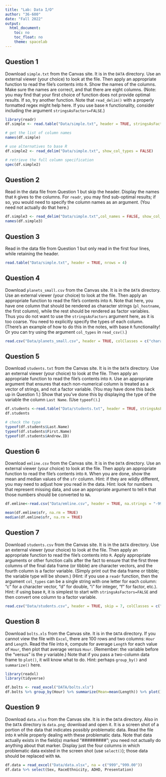 ```yaml
---
title: "Lab: Data I/O"
author: "36-600"
date: "Fall 2022"
output:
  html_document:
    toc: no
    toc_float: no
    theme: spacelab
---
```


## Question 1

Download `simple.txt` from the Canvas site. It is in the `DATA` directory. Use an external viewer (your choice) to look at the file. Then apply an appropriate function to read the file's contents into `R`. Show the names of the columns. Make sure the names are correct, and that there are eight columns. (Note: you may find that your first choice of function does not provide optimal results. If so, try another function. Note that `read_delim()` with a properly formatted regex might help here. If you use base `R` functionality, consider including the argument `stringsAsFactors=FALSE`.)
```r
library(readr)
df.simple <- read.table("Data/simple.txt", header = TRUE, stringsAsFactors = FALSE)

# get the list of column names
names(df.simple)

# use alternatives to base R
df.simple2 <- read_delim("Data/simple.txt", show_col_types = FALSE)

# retrieve the full column specification
spec(df.simple2)
```

## Question 2

Read in the data file from Question 1 but skip the header. Display the names that `R` gives to the columns. For `readr`, you may find sub-optimal results; if so, you would need to specify the column names as an argument. (You need not actually do that here.)
```r
df.simple3 <- read_delim("Data/simple.txt",col_names = FALSE, show_col_types = FALSE)
names(df.simple3)
```

## Question 3

Read in the data file from Question 1 but only read in the first four lines, while retaining the header.
```r
read.table("Data/simple.txt", header = TRUE, nrows = 4)
```

## Question 4

Download `planets_small.csv` from the Canvas site. It is in the `DATA` directory. Use an external viewer (your choice) to look at the file. Then apply an appropriate function to read the file's contents into `R`. Note that here, you have one column that should be rendered as character strings (`pl_hostname`, the first column), while the rest should be rendered as factor variables. Thus you do not want to use the `stringsAsFactors` argument here, as it is too coarse. You need to explicitly specify the types of each column. (There's an example of how to do this in the notes, with base `R` functionality! Or you can try using the argument `col_types` in `read_csv()`.)
```r
read.csv("Data/planets_small.csv", header = TRUE, colClasses = c("character", "factor", "factor", "factor"))
```

## Question 5

Download `students.txt` from the Canvas site. It is in the `DATA` directory. Use an external viewer (your choice) to look at the file. Then apply an appropriate function to read the file's contents into `R`. Use an appropriate argument that ensures that each non-numerical column is treated as a vector of strings, and not a factor variable. (You may have done this back up in Question 1.) Show that you've done this by displaying the type of the variable the column `Last Name`. (Use `typeof()`.)
```r
df.students <-read.table("Data/students.txt", header = TRUE, stringsAsFactors = FALSE)
df.students

# check the type
typeof(df.students$Last.Name)
typeof(df.students$First.Name)
typeof(df.students$Andrew.ID)
```

## Question 6

Download `emline.csv` from the Canvas site. It is in the `DATA` directory. Use an external viewer (your choice) to look at the file. Then apply an appropriate function to read the file's contents into `R`. When you are done, show the mean and median values of the `sfr` column. Hint: if they are wildly different, you may need to adjust how you read in the data. Hint: look for numbers that represent missing data, and use an appropriate argument to tell `R` that those numbers should be converted to `NA`.
```r
df.emline<-read.csv("Data/emline.csv", header = TRUE, na.strings = "-9999")

mean(df.emline$sfr, na.rm = TRUE)
median(df.emline$sfr, na.rm = TRUE)
```

## Question 7

Download `students.csv` from the Canvas site. It is in the `DATA` directory. Use an external viewer (your choice) to look at the file. Then apply an appropriate function to read the file's contents into `R`. Apply appropriate arguments or other function calls after the fact to ensure that the first three columns of the final data frame (or tibble) are character vectors, and the fourth column is a factor variable. (Simply print out the data frame or tibble; the variable type will be shown.) (Hint: if you use a `readr` function, then the argument `col_types` can be a single string with one letter for each column: "c" for a character vector, "d" for double, "i" for integer, "f" for factor, etc.). Hint: if using base `R`, it is simplest to start with `stringsAsFactors=FALSE` and then convert one column to a factor variable.
```r
read.csv("Data/students.csv", header = TRUE, skip = 7, colClasses = c("character", "character", "character", "factor"))
```

## Question 8

Download `bolts.xls` from the Canvas site. It is in the `DATA` directory. If you cannot view the file with `Excel`, there are 100 rows and two columns: `Hour` and `Length`. Read the file into `R`, compute for average `Length` for each value of `Hour`, then plot that average versus `Hour`. (Remember: the variable before the "versus" is the $y$ variable.) Note that if you pass a two-column data frame to `plot()`, it will know what to do. Hint: perhaps `group_by()` and `summarize()` here.
```r
library(readxl)
library(tidyverse)

df.bolts <- read_excel("DATA/bolts.xls")
df.bolts %>% group_by(Hour) %>% summarize(Mean=mean(Length)) %>% plot()
```

## Question 9

Download `data.xlsx` from the Canvas site. It is in the `DATA` directory. Also in the `DATA` directory is `data.png`; download and open it. It is a screen shot of a portion of the data that indicates possibly problematic data. Read the file into `R` while properly dealing with these problematic data. Note that data actually exists in the field(s) marked "#########"; you need not actually do anything about that marker. Display just the four columns in which problematic data existed in the screen shot (use `select()`); those data should be replaced with `NA`.
```r
df.data = read_excel("Data/data.xlsx", na = c("999","999.00"))
df.data %>% select(Sex, RaceEthnicity, ADHD, Presentation)
```

